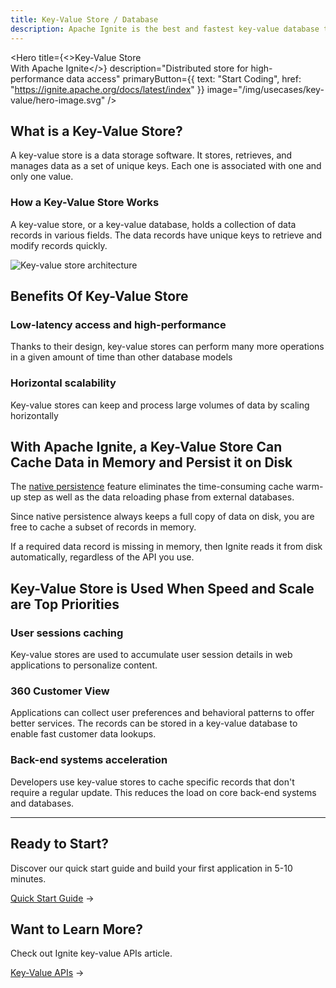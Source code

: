 ```yaml
---
title: Key-Value Store / Database
description: Apache Ignite is the best and fastest key-value database that stores data both in memory and on disk with support for key-value, SQL, ACID transactions, compute, and machine learning APIs.
---
```



<Hero
  title={<>Key-Value Store<br/><span className="hero-subtitle">With Apache Ignite</span></>}
  description="Distributed store for high-performance data access"
  primaryButton={{
    text: "Start Coding",
    href: "https://ignite.apache.org/docs/latest/index"
  }}
  image="/img/usecases/key-value/hero-image.svg"
/>

## What is a Key-Value Store?

A key-value store is a data storage software. It stores, retrieves, and manages data as a set of unique keys. Each one is associated with one and only one value.

### How a Key-Value Store Works

A key-value store, or a key-value database, holds a collection of data records in various fields. The data records have unique keys to retrieve and modify records quickly.

<div className={styles.architectureImage}>
  <img src="/img/usecases/key-value/image.svg" alt="Key-value store architecture" />
</div>

## Benefits Of Key-Value Store

<div className={styles.benefitsGrid}>
  <div className={styles.benefitItem}>
    <h3>Low-latency access and high-performance</h3>
    <p>Thanks to their design, key-value stores can perform many more operations in a given amount of time than other database models</p>
  </div>

  <div className={styles.benefitItem}>
    <h3>Horizontal scalability</h3>
    <p>Key-value stores can keep and process large volumes of data by scaling horizontally</p>
  </div>
</div>

## With Apache Ignite, a Key-Value Store Can Cache Data in Memory and Persist it on Disk

The [native persistence](/architecture/native-persistence) feature eliminates the time-consuming cache warm-up step as well as the data reloading phase from external databases.

Since native persistence always keeps a full copy of data on disk, you are free to cache a subset of records in memory.

If a required data record is missing in memory, then Ignite reads it from disk automatically, regardless of the API you use.

## Key-Value Store is Used When **Speed and Scale are Top Priorities**

<div className={styles.useCaseGrid}>
  <div className={styles.useCaseItem}>
    <h3>User sessions caching</h3>
    <p>Key-value stores are used to accumulate user session details in web applications to personalize content.</p>
  </div>

  <div className={styles.useCaseItem}>
    <h3>360 Customer View</h3>
    <p>Applications can collect user preferences and behavioral patterns to offer better services. The records can be stored in a key-value database to enable fast customer data lookups.</p>
  </div>

  <div className={styles.useCaseItem}>
    <h3>Back-end systems acceleration</h3>
    <p>Developers use key-value stores to cache specific records that don't require a regular update. This reduces the load on core back-end systems and databases.</p>
  </div>
</div>

---

## Ready to Start?

Discover our quick start guide and build your first application in 5-10 minutes.

[Quick Start Guide](https://ignite.apache.org/docs/latest/) →

## Want to Learn More?

Check out Ignite key-value APIs article.

[Key-Value APIs](/features/key-value-apis) →
